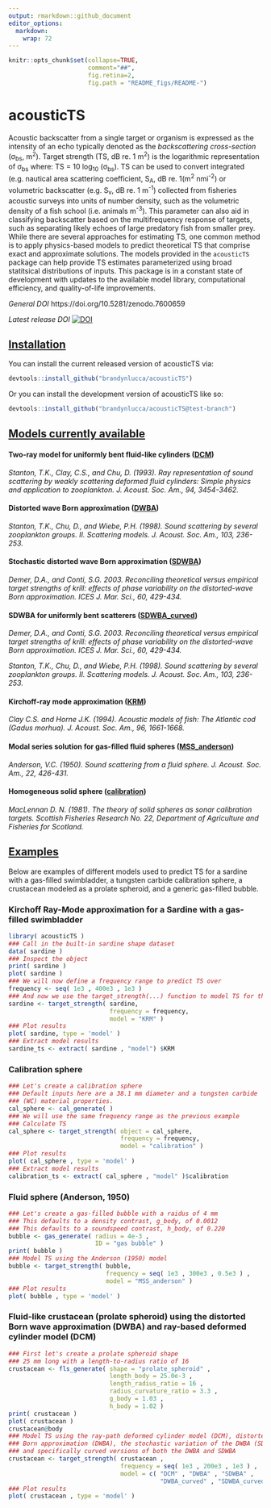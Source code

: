 ```yaml
---
output: rmarkdown::github_document
editor_options: 
  markdown: 
    wrap: 72
---
```


```r
knitr::opts_chunk$set(collapse=TRUE, 
                      comment="##", 
                      fig.retina=2, 
                      fig.path = "README_figs/README-")
```

# acousticTS

Acoustic backscatter from a single target or organism is expressed as
the intensity of an echo typically denoted as the *backscattering
cross-section* (σ~bs~, m^2^). Target strength (TS, dB re. 1 m^2^) is the
logarithmic representation of σ~bs~ where: TS = 10 log~10~ (σ~bs~). TS
can be used to convert integrated (e.g. nautical area scattering
coefficient, S~A~, dB re. 1(m^2^ nmi^-2^) or volumetric backscatter
(e.g. S~v~, dB re. 1 m^-1^) collected from fisheries acoustic surveys
into units of number density, such as the volumetric density of a fish
school (i.e. animals m^-3^). This parameter can also aid in classifying
backscatter based on the multifrequency response of targets, such as
separating likely echoes of large predatory fish from smaller prey.
While there are several approaches for estimating TS, one common method
is to apply physics-based models to predict theoretical TS that comprise
exact and approximate solutions. The models provided in the `acousticTS`
package can help provide TS estimates parameterized using broad
statitsical distributions of inputs. This package is in a constant state
of development with updates to the available model library,
computational efficiency, and quality-of-life improvements.

_General DOI_
https://doi.org/10.5281/zenodo.7600659

_Latest release DOI_
[![DOI](https://zenodo.org/badge/161965429.svg)](https://zenodo.org/badge/latestdoi/161965429)

## [Installation]{.underline}

You can install the current released version of acousticTS via:

``` r
devtools::install_github("brandynlucca/acousticTS")
```

Or you can install the development version of acousticTS like so:

``` r
devtools::install_github("brandynlucca/acousticTS@test-branch")
```

## [Models currently available]{.underline}

#### Two-ray model for uniformly bent fluid-like cylinders ([DCM]{.underline})

*Stanton, T.K., Clay, C.S., and Chu, D. (1993). Ray representation of
sound scattering by weakly scattering deformed fluid cylinders: Simple
physics and application to zooplankton. J. Acoust. Soc. Am., 94,
3454-3462.*

#### Distorted wave Born approximation ([DWBA]{.underline})

*Stanton, T.K., Chu, D., and Wiebe, P.H. (1998). Sound scattering by
several zooplankton groups. II. Scattering models. J. Acoust. Soc. Am.,
103, 236-253.*

#### Stochastic distorted wave Born approximation ([SDWBA]{.underline})

*Demer, D.A., and Conti, S.G. 2003. Reconciling theoretical versus
empirical target strengths of krill: effects of phase variability on the
distorted-wave Born approximation. ICES J. Mar. Sci., 60, 429-434.*

#### SDWBA for uniformly bent scatterers ([SDWBA_curved]{.underline})

*Demer, D.A., and Conti, S.G. 2003. Reconciling theoretical versus
empirical target strengths of krill: effects of phase variability on the
distorted-wave Born approximation. ICES J. Mar. Sci., 60, 429-434.*

*Stanton, T.K., Chu, D., and Wiebe, P.H. (1998). Sound scattering by
several zooplankton groups. II. Scattering models. J. Acoust. Soc. Am.,
103, 236-253.*

#### Kirchoff-ray mode approximation ([KRM]{.underline})

*Clay C.S. and Horne J.K. (1994). Acoustic models of fish: The Atlantic
cod (Gadus morhua). J. Acoust. Soc. Am., 96, 1661-1668.*

#### Modal series solution for gas-filled fluid spheres ([MSS_anderson]{.underline})

*Anderson, V.C. (1950). Sound scattering from a fluid sphere. J. Acoust.
Soc. Am., 22, 426-431.*

#### Homogeneous solid sphere ([calibration]{.underline})

*MacLennan D. N. (1981). The theory of solid spheres as sonar
calibration targets. Scottish Fisheries Research No. 22, Department of
Agriculture and Fisheries for Scotland.*

## [Examples]{.underline}

Below are examples of different models used to predict TS for a sardine
with a gas-filled swimbladder, a tungsten carbide calibration sphere, a
crustacean modeled as a prolate spheroid, and a generic gas-filled
bubble.

### Kirchoff Ray-Mode approximation for a Sardine with a gas-filled swimbladder
```r
library( acousticTS )
### Call in the built-in sardine shape dataset
data( sardine )
### Inspect the object
print( sardine )
plot( sardine )
### We will now define a frequency range to predict TS over
frequency <- seq( 1e3 , 400e3 , 1e3 )
### And now we use the target_strength(...) function to model TS for this fish
sardine <- target_strength( sardine, 
                            frequency = frequency, 
                            model = "KRM" )
### Plot results
plot( sardine, type = 'model' )
### Extract model results
sardine_ts <- extract( sardine , "model") $KRM
```

### Calibration sphere

```r
### Let's create a calibration sphere 
### Default inputs here are a 38.1 mm diameter and a tungsten carbide 
### (WC) material properties.
cal_sphere <- cal_generate( )
### We will use the same frequency range as the previous example
### Calculate TS
cal_sphere <- target_strength( object = cal_sphere,
                               frequency = frequency,
                               model = "calibration" )
### Plot results
plot( cal_sphere , type = 'model' )
### Extract model results
calibration_ts <- extract( cal_sphere , "model" )$calibration
```

### Fluid sphere (Anderson, 1950)

```r
### Let's create a gas-filled bubble with a raidus of 4 mm
### This defaults to a density contrast, g_body, of 0.0012
### This defaults to a soundspeed contrast, h_body, of 0.220
bubble <- gas_generate( radius = 4e-3 ,
                        ID = "gas bubble" )
print( bubble )
### Model TS using the Anderson (1950) model
bubble <- target_strength( bubble,
                           frequency = seq( 1e3 , 300e3 , 0.5e3 ) ,
                           model = "MSS_anderson" )
### Plot results
plot( bubble , type = 'model' )
```

### Fluid-like crustacean (prolate spheroid) using the distorted Born wave approximation (DWBA) and ray-based deformed cylinder model (DCM)

```r
### First let's create a prolate spheroid shape 
### 25 mm long with a length-to-radius ratio of 16
crustacean <- fls_generate( shape = "prolate_spheroid" ,
                            length_body = 25.0e-3 , 
                            length_radius_ratio = 16 ,
                            radius_curvature_ratio = 3.3 ,
                            g_body = 1.03 ,
                            h_body = 1.02 )
print( crustacean )
plot( crustacean )
crustacean@body
### Model TS using the ray-path deformed cylinder model (DCM), distorted wave
### Born approximation (DWBA), the stochastic variation of the DWBA (SDWBA) , 
### and specifically curved versions of both the DWBA and SDWBA 
crustacean <- target_strength( crustacean ,
                               frequency = seq( 1e3 , 200e3 , 1e3 ) ,
                               model = c( "DCM" , "DWBA" , "SDWBA" ,
                                          "DWBA_curved" , "SDWBA_curved" ) )
### Plot results
plot( crustacean , type = 'model' )
```
